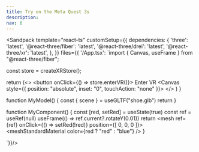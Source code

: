 ```yaml
---
title: Try on the Meta Quest 3s
description: 
nav: 6
---
```



<Sandpack
  template="react-ts"
  customSetup={{
    dependencies: {
      'three': 'latest',
      '@react-three/fiber': 'latest',
      '@react-three/drei': 'latest',
      '@react-three/xr': 'latest',
    },
  }}
  files={{
    '/App.tsx': `import { Canvas, useFrame } from "@react-three/fiber";

const store = createXRStore();

  return (<>
    <button onClick={() => store.enterVR()}>
        Enter VR
    </button>
    <Canvas style={{ position: "absolute", inset: "0", touchAction: "none" }}>
      <XR>
        <MyComponent />
        <MyModel />
      </XR>
    </Canvas>
    </>
  )
}

function MyModel() {
    const { scene } = useGLTF("shoe.glb")
    return <primitive object={scene} />
}

function MyComponent() {
    const [red, setRed] = useState(true)
    const ref = useRef<Mesh>(null)
    useFrame(() => ref.current?.rotateY(0.01)) 
    return <mesh ref={ref} onClick={() => setRed(!red)} position={[ 0, 0, 0 ]}>
        <boxGeometry/>
        <meshStandardMaterial color={red ? "red" : "blue"} />
    </mesh>
}

`}}/>